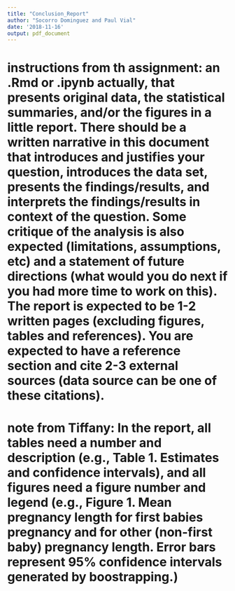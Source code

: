 ```yaml
---
title: "Conclusion_Report"
author: "Socorro Dominguez and Paul Vial"
date: '2018-11-16'
output: pdf_document
---
```











# **instructions from th assignment**: an .Rmd or .ipynb actually, that presents original data, the statistical summaries, and/or the figures in a little report. There should be a written narrative in this document that introduces and justifies your question, introduces the data set, presents the findings/results, and interprets the findings/results in context of the question. Some critique of the analysis is also expected (limitations, assumptions, etc) and a statement of future directions (what would you do next if you had more time to work on this). The report is expected to be 1-2 written pages (excluding figures, tables and references). You are expected to have a reference section and cite 2-3 external sources (data source can be one of these citations).

# **note from Tiffany**: In the report, all tables need a number and description (e.g., Table 1. Estimates and confidence intervals), and all figures need a figure number and legend (e.g., Figure 1. Mean pregnancy length for first babies pregnancy and for other (non-first baby) pregnancy length. Error bars represent 95% confidence intervals generated by boostrapping.) 